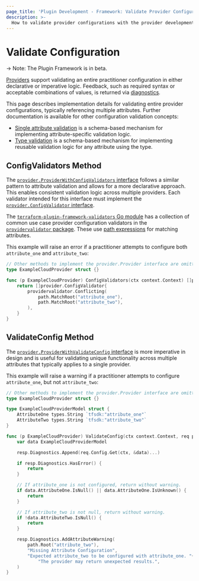 ```yaml
---
page_title: 'Plugin Development - Framework: Validate Provider Configurations'
description: >-
  How to validate provider configurations with the provider development framework.
---
```


# Validate Configuration

-> Note: The Plugin Framework is in beta.

[Providers](/terraform/plugin/framework/providers) support validating an entire practitioner configuration in either declarative or imperative logic. Feedback, such as required syntax or acceptable combinations of values, is returned via [diagnostics](/terraform/plugin/framework/diagnostics).

This page describes implementation details for validating entire provider configurations, typically referencing multiple attributes. Further documentation is available for other configuration validation concepts:

- [Single attribute validation](/terraform/plugin/framework/validation#attribute-validation) is a schema-based mechanism for implementing attribute-specific validation logic.
- [Type validation](/terraform/plugin/framework/validation#type-validation) is a schema-based mechanism for implementing reusable validation logic for any attribute using the type.

## ConfigValidators Method

The [`provider.ProviderWithConfigValidators` interface](https://pkg.go.dev/github.com/hashicorp/terraform-plugin-framework/provider#ProviderWithConfigValidators) follows a similar pattern to attribute validation and allows for a more declarative approach. This enables consistent validation logic across multiple providers. Each validator intended for this interface must implement the [`provider.ConfigValidator` interface](https://pkg.go.dev/github.com/hashicorp/terraform-plugin-framework/provider#ConfigValidator).

The [`terraform-plugin-framework-validators` Go module](https://pkg.go.dev/github.com/hashicorp/terraform-plugin-framework-validators) has a collection of common use case provider configuration validators in the [`providervalidator` package](https://pkg.go.dev/github.com/hashicorp/terraform-plugin-framework-validators/providervalidator). These use [path expressions](/terraform/plugin/framework/path-expressions) for matching attributes.

This example will raise an error if a practitioner attempts to configure both `attribute_one` and `attribute_two`:

```go
// Other methods to implement the provider.Provider interface are omitted for brevity
type ExampleCloudProvider struct {}

func (p ExampleCloudProvider) ConfigValidators(ctx context.Context) []provider.ConfigValidator {
    return []provider.ConfigValidator{
        providervalidator.Conflicting(
            path.MatchRoot("attribute_one"),
            path.MatchRoot("attribute_two"),
        ),
    }
}
```

## ValidateConfig Method

The [`provider.ProviderWithValidateConfig` interface](https://pkg.go.dev/github.com/hashicorp/terraform-plugin-framework/provider#ProviderWithValidateConfig) is more imperative in design and is useful for validating unique functionality across multiple attributes that typically applies to a single provider.

This example will raise a warning if a practitioner attempts to configure `attribute_one`, but not `attribute_two`:

```go
// Other methods to implement the provider.Provider interface are omitted for brevity
type ExampleCloudProvider struct {}

type ExampleCloudProviderModel struct {
    AttributeOne types.String `tfsdk:"attribute_one"`
    AttributeTwo types.String `tfsdk:"attribute_two"`
}

func (p ExampleCloudProvider) ValidateConfig(ctx context.Context, req provider.ValidateConfigRequest, resp *provider.ValidateConfigResponse) {
    var data ExampleCloudProviderModel

    resp.Diagnostics.Append(req.Config.Get(ctx, &data)...)

    if resp.Diagnostics.HasError() {
        return
    }

    // If attribute_one is not configured, return without warning.
    if data.AttributeOne.IsNull() || data.AttributeOne.IsUnknown() {
        return
    }

    // If attribute_two is not null, return without warning.
    if !data.AttributeTwo.IsNull() {
        return
    }

    resp.Diagnostics.AddAttributeWarning(
        path.Root("attribute_two"),
        "Missing Attribute Configuration",
        "Expected attribute_two to be configured with attribute_one. "+
            "The provider may return unexpected results.",
    )
}
```
